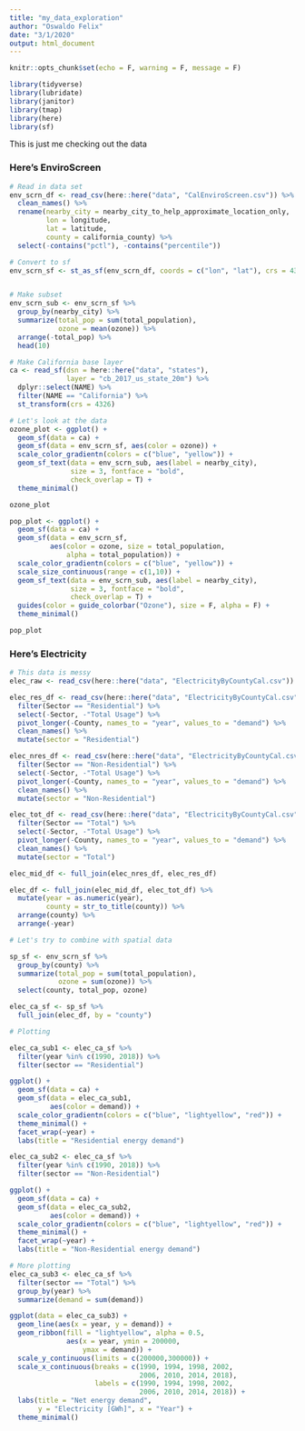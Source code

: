 ```yaml
---
title: "my_data_exploration"
author: "Oswaldo Felix"
date: "3/1/2020"
output: html_document
---
```


```r
knitr::opts_chunk$set(echo = F, warning = F, message = F)

library(tidyverse)
library(lubridate)
library(janitor)
library(tmap)
library(here)
library(sf)
```

This is just me checking out the data

### Here's EnviroScreen
```r
# Read in data set
env_scrn_df <- read_csv(here::here("data", "CalEnviroScreen.csv")) %>% 
  clean_names() %>% 
  rename(nearby_city = nearby_city_to_help_approximate_location_only,
         lon = longitude,
         lat = latitude,
         county = california_county) %>% 
  select(-contains("pctl"), -contains("percentile"))

# Convert to sf
env_scrn_sf <- st_as_sf(env_scrn_df, coords = c("lon", "lat"), crs = 4326)


# Make subset
env_scrn_sub <- env_scrn_sf %>%
  group_by(nearby_city) %>% 
  summarize(total_pop = sum(total_population),
            ozone = mean(ozone)) %>% 
  arrange(-total_pop) %>% 
  head(10)

# Make California base layer
ca <- read_sf(dsn = here::here("data", "states"),
              layer = "cb_2017_us_state_20m") %>% 
  dplyr::select(NAME) %>% 
  filter(NAME == "California") %>% 
  st_transform(crs = 4326)

# Let's look at the data
ozone_plot <- ggplot() +
  geom_sf(data = ca) +
  geom_sf(data = env_scrn_sf, aes(color = ozone)) +
  scale_color_gradientn(colors = c("blue", "yellow")) +
  geom_sf_text(data = env_scrn_sub, aes(label = nearby_city),
               size = 3, fontface = "bold", 
               check_overlap = T) +
  theme_minimal()

ozone_plot

pop_plot <- ggplot() +
  geom_sf(data = ca) +
  geom_sf(data = env_scrn_sf, 
          aes(color = ozone, size = total_population, 
              alpha = total_population)) +
  scale_color_gradientn(colors = c("blue", "yellow")) +
  scale_size_continuous(range = c(1,10)) +
  geom_sf_text(data = env_scrn_sub, aes(label = nearby_city),
               size = 3, fontface = "bold", 
               check_overlap = T) +
  guides(color = guide_colorbar("Ozone"), size = F, alpha = F) +
  theme_minimal()

pop_plot
```

### Here's Electricity
```r
# This data is messy
elec_raw <- read_csv(here::here("data", "ElectricityByCountyCal.csv"))

elec_res_df <- read_csv(here::here("data", "ElectricityByCountyCal.csv")) %>%
  filter(Sector == "Residential") %>% 
  select(-Sector, -"Total Usage") %>% 
  pivot_longer(-County, names_to = "year", values_to = "demand") %>% 
  clean_names() %>% 
  mutate(sector = "Residential")

elec_nres_df <- read_csv(here::here("data", "ElectricityByCountyCal.csv")) %>%
  filter(Sector == "Non-Residential") %>% 
  select(-Sector, -"Total Usage") %>% 
  pivot_longer(-County, names_to = "year", values_to = "demand") %>% 
  clean_names() %>% 
  mutate(sector = "Non-Residential")

elec_tot_df <- read_csv(here::here("data", "ElectricityByCountyCal.csv")) %>%
  filter(Sector == "Total") %>% 
  select(-Sector, -"Total Usage") %>% 
  pivot_longer(-County, names_to = "year", values_to = "demand") %>% 
  clean_names() %>% 
  mutate(sector = "Total")

elec_mid_df <- full_join(elec_nres_df, elec_res_df)

elec_df <- full_join(elec_mid_df, elec_tot_df) %>%
  mutate(year = as.numeric(year),
         county = str_to_title(county)) %>% 
  arrange(county) %>% 
  arrange(-year)

# Let's try to combine with spatial data

sp_sf <- env_scrn_sf %>%
  group_by(county) %>% 
  summarize(total_pop = sum(total_population),
            ozone = sum(ozone)) %>%
  select(county, total_pop, ozone)

elec_ca_sf <- sp_sf %>% 
  full_join(elec_df, by = "county")
```

```r
# Plotting

elec_ca_sub1 <- elec_ca_sf %>% 
  filter(year %in% c(1990, 2018)) %>% 
  filter(sector == "Residential")

ggplot() +
  geom_sf(data = ca) +
  geom_sf(data = elec_ca_sub1, 
          aes(color = demand)) +
  scale_color_gradientn(colors = c("blue", "lightyellow", "red")) +
  theme_minimal() +
  facet_wrap(~year) +
  labs(title = "Residential energy demand")

elec_ca_sub2 <- elec_ca_sf %>% 
  filter(year %in% c(1990, 2018)) %>% 
  filter(sector == "Non-Residential")

ggplot() +
  geom_sf(data = ca) +
  geom_sf(data = elec_ca_sub2, 
          aes(color = demand)) +
  scale_color_gradientn(colors = c("blue", "lightyellow", "red")) +
  theme_minimal() +
  facet_wrap(~year) +
  labs(title = "Non-Residential energy demand")
```
 
```r
# More plotting
elec_ca_sub3 <- elec_ca_sf %>% 
  filter(sector == "Total") %>% 
  group_by(year) %>% 
  summarize(demand = sum(demand))

ggplot(data = elec_ca_sub3) +
  geom_line(aes(x = year, y = demand)) +
  geom_ribbon(fill = "lightyellow", alpha = 0.5,
              aes(x = year, ymin = 200000, 
                  ymax = demand)) +
  scale_y_continuous(limits = c(200000,300000)) +
  scale_x_continuous(breaks = c(1990, 1994, 1998, 2002, 
                                2006, 2010, 2014, 2018), 
                     labels = c(1990, 1994, 1998, 2002, 
                                2006, 2010, 2014, 2018)) +
  labs(title = "Net energy demand", 
       y = "Electricity [GWh]", x = "Year") +
  theme_minimal()
```
 
